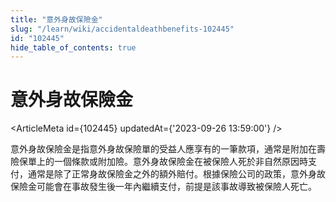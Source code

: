 ```yaml
---
title: "意外身故保險金"
slug: "/learn/wiki/accidentaldeathbenefits-102445"
id: "102445"
hide_table_of_contents: true
---
```



# 意外身故保險金

<ArticleMeta id={102445} updatedAt={'2023-09-26 13:59:00'} />
<div className='border-solid border-b border-t-0 my-4 border-[var(--ifm-color-gray-300)]' />

意外身故保險金是指意外身故保險單的受益人應享有的一筆款項，通常是附加在壽險保單上的一個條款或附加險。意外身故保險金在被保險人死於非自然原因時支付，通常是除了正常身故保險金之外的額外賠付。根據保險公司的政策，意外身故保險金可能會在事故發生後一年內繼續支付，前提是該事故導致被保險人死亡。
